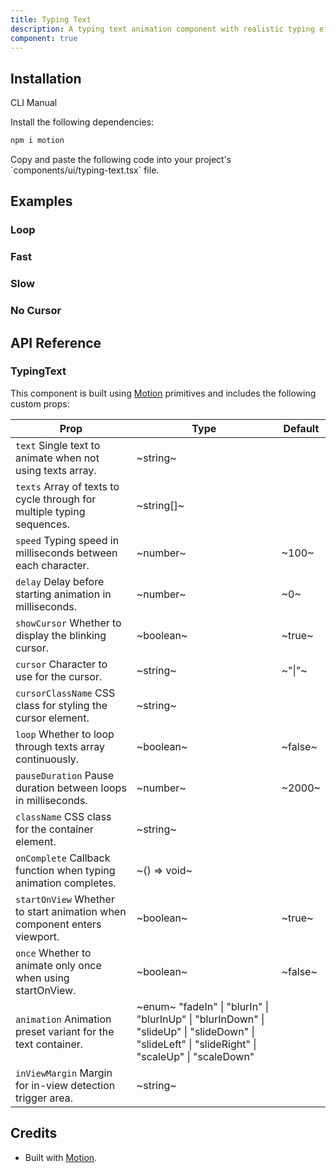 ```yaml
---
title: Typing Text
description: A typing text animation component with realistic typing effects and customizable cursor.
component: true
---
```

<ExamplePreview path="typing-text/default" />

## Installation

<Tabs defaultValue="cli">

<TabsList>
  <TabsTrigger value="cli">CLI</TabsTrigger>
  <TabsTrigger value="manual">Manual</TabsTrigger>
</TabsList>

<TabsContent value="cli">
  <CliCommands name="typing-text" />
</TabsContent>

<TabsContent value="manual">    
<Steps>

Install the following dependencies:

```bash
npm i motion
```

<Step>
Copy and paste the following code into your project's `components/ui/typing-text.tsx` file.

<ComponentPreview name="typing-text" />

</Step>

</Steps>

</TabsContent>

</Tabs>

## Examples

### Loop

<ExamplePreview path="typing-text/loop" />

### Fast

<ExamplePreview path="typing-text/fast" />

### Slow

<ExamplePreview path="typing-text/slow" />

### No Cursor

<ExamplePreview path="typing-text/no-cursor" />

## API Reference

### TypingText

This component is built using [Motion](https://motion.dev/) primitives and includes the following custom props:

| **Prop**                                                                                            | **Type**                                                                                                                                                                      | **Default** |
| --------------------------------------------------------------------------------------------------- | ----------------------------------------------------------------------------------------------------------------------------------------------------------------------------- | ----------- |
| `text` <PopoverInfo>Single text to animate when not using texts array.</PopoverInfo>                | ~string~                                                                                                                                                                      | <Na/>       |
| `texts` <PopoverInfo>Array of texts to cycle through for multiple typing sequences.</PopoverInfo>   | ~string[]~                                                                                                                                                                    | <Na/>       |
| `speed` <PopoverInfo>Typing speed in milliseconds between each character.</PopoverInfo>             | ~number~                                                                                                                                                                      | ~100~       |
| `delay` <PopoverInfo>Delay before starting animation in milliseconds.</PopoverInfo>                 | ~number~                                                                                                                                                                      | ~0~         |
| `showCursor` <PopoverInfo>Whether to display the blinking cursor.</PopoverInfo>                     | ~boolean~                                                                                                                                                                     | ~true~      |
| `cursor` <PopoverInfo>Character to use for the cursor.</PopoverInfo>                                | ~string~                                                                                                                                                                      | ~"\|"~      |
| `cursorClassName` <PopoverInfo>CSS class for styling the cursor element.</PopoverInfo>              | ~string~                                                                                                                                                                      | <Na/>       |
| `loop` <PopoverInfo>Whether to loop through texts array continuously.</PopoverInfo>                 | ~boolean~                                                                                                                                                                     | ~false~     |
| `pauseDuration` <PopoverInfo>Pause duration between loops in milliseconds.</PopoverInfo>            | ~number~                                                                                                                                                                      | ~2000~      |
| `className` <PopoverInfo>CSS class for the container element.</PopoverInfo>                         | ~string~                                                                                                                                                                      | <Na/>       |
| `onComplete` <PopoverInfo>Callback function when typing animation completes.</PopoverInfo>          | ~() => void~                                                                                                                                                                  | <Na/>       |
| `startOnView` <PopoverInfo>Whether to start animation when component enters viewport.</PopoverInfo> | ~boolean~                                                                                                                                                                     | ~true~      |
| `once` <PopoverInfo>Whether to animate only once when using startOnView.</PopoverInfo>              | ~boolean~                                                                                                                                                                     | ~false~     |
| `animation` <PopoverInfo>Animation preset variant for the text container.</PopoverInfo>             | ~enum~ <PopoverInfo> "fadeIn" \| "blurIn" \| "blurInUp" \| "blurInDown" \| "slideUp" \| "slideDown" \| "slideLeft" \| "slideRight" \| "scaleUp" \| "scaleDown" </PopoverInfo> | <Na/>       |
| `inViewMargin` <PopoverInfo>Margin for in-view detection trigger area.</PopoverInfo>                | ~string~                                                                                                                                                                      | <Na/>       |

## Credits

- Built with [Motion](https://motion.dev/).